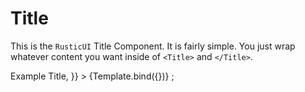 # Title

This is the `RusticUI` Title Component. It is fairly simple. You just wrap whatever content you want inside of `<Title>` and `</Title>`.


<Meta title="Title" component={Title} />


<Canvas>
  <Story
    name="Title"
    args={{
      children: <h1>Example Title</h1>,
    }}
  >
    {Template.bind({})}
  </Story>
</Canvas>
;
